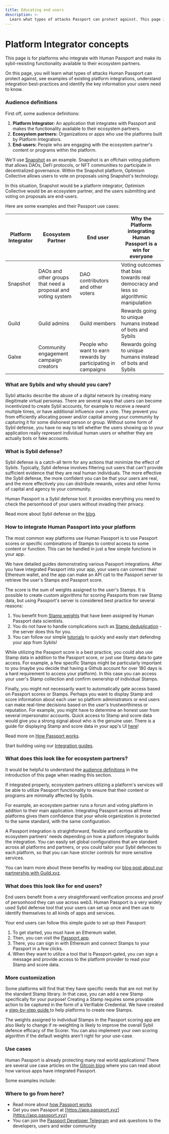 ```yaml
---
title: Educating end users
description: >-
  Learn what types of attacks Passport can protect against. This page is aimed at platform integrators.
---
```



# Platform Integrator concepts

This page is for platforms who integrate with Human Passport and make its sybil-resisting functionality available to their ecosystem partners.

On this page, you will learn what types of attacks Human Passport can protect against, see examples of existing platform integrations, understand integration best-practices and identify the key information your users need to know.

### Audience definitions

First off, some audience definitions:

1. **Platform Integrator:** An application that integrates with Passport and makes the functionality available to their ecosystem partners.
2. **Ecosystem partners:** Organizations or apps who use the platforms built by Platform Integrators.
3. **End-users:** People who are engaging with the ecosystem partner's content or programs within the platform.

We'll use [Snapshot](https://snapshot.org/#/) as an example. Snapshot is an offchain voting platform that allows DAOs, DeFi protocols, or NFT communities to participate in decentralized governance. Within the Snapshot platform, Optimism Collective allows users to vote on proposals using Snapshot's technology.

In this situation, Snapshot would be a platform integrator, Optimism Collective would be an ecosystem partner, and the users submitting and voting on proposals are end-users.

Here are some examples and their Passport use cases:

| Platform Integrator | Ecosystem Partner                                            | End user                                                      | Why the Platform integrating Human Passport is a win for everyone                       |
| ------------------- | ------------------------------------------------------------ | ------------------------------------------------------------- | ------------------------------------------------------------------------------------- |
| Snapshot            | DAOs and other groups that need a proposal and voting system | DAO contributors and other voters                             | Voting outcomes that bias towards real democracy and less so algorithmic manipulation |
| Guild               | Guild admins                                                 | Guild members                                                 | Rewards going to unique humans instead of bots and Sybils                             |
| Galxe               | Community engagement campaign creators                       | People who want to earn rewards by participating in campaigns | Rewards going to unique humans instead of bots and Sybils                             |


### What are Sybils and why should you care?

Sybil attacks describe the abuse of a digital network by creating many illegitimate virtual personas. There are several ways that users can become incentivized to create Sybil accounts, for example to receive a reward multiple times, or have additional influence over a vote. They prevent you from efficiently allocating power and/or capital among your community by capturing it for some dishonest person or group. Without some form of Sybil defense, you have no way to tell whether the users showing up to your application really represent individual human users or whether they are actually bots or fake accounts.



### What is Sybil defense?

Sybil defense is a catch-all term for any actions that minimize the effect of Sybils. Typically, Sybil defense involves filtering out users that can't provide sufficient evidence that they are real human individuals. The more effective the Sybil defense, the more confident you can be that your users are real, and the more effectively you can distribute rewards, votes and other forms of capital and agency to your community.

Human Passport is a Sybil defense tool. It provides everything you need to check the personhood of your users without invading their privacy.

Read more about Sybil defense on the [blog](https://www.gitcoin.co/blog/tag/gitcoin-passport).



### How to integrate Human Passport into your platform

The most common way platforms use Human Passport is to use Passport scores or specific combinations of Stamps to control access to some content or function. This can be handled in just a few simple functions in your app.

We have detailed guides demonstrating various Passport integrations. After you have integrated Passport into your app, your users can connect their Ethereum wallet, and the app can make an API call to the Passport server to retrieve the user's Stamps and Passport score.

The score is the sum of weights assigned to the user's Stamps. It is possible to create custom algorithms for scoring Passports from raw Stamp data, but using Passport's server is considered best practice for several reasons:

1. You benefit from [Stamp weights](https://github.com/passportxyz/passport-scorer/blob/main/api/scorer/settings/gitcoin_passport_weights.py) that have been assigned by Human Passport data scientists.
2. You do not have to handle complications such as [Stamp deduplication](deduplicating-stamps) - the server does this for you.
3. You can follow our simple [tutorials](/building-with-passport/stamps/passport-api-v1/tutorials/) to quickly and easily start defending your app from Sybils!

While utilizing the Passport score is a best practice, you could also use Stamp data in addition to the Passport score, or just use Stamp data to gate access. For example, a few specific Stamps might be particularly important to you (maybe you decide that having a Github account for over 180 days is a hard requirement to access your platform). In this case you can access your user's Stamp collection and confirm ownership of individual Stamps.

Finally, you might not necessarily want to automatically gate access based on Passport scores or Stamps. Perhaps you want to display Stamp and score information about each user so platform administrators or end users can make real-time decisions based on the user's trustworthiness or reputation. For example, you might have to determine an honest user from several impersonator accounts. Quick access to Stamp and score data would give you a strong signal about who is the genuine user. There is a guide for displaying Stamp and score data in your app's UI [here](/building-with-passport/stamps/passport-api-v1/tutorials/integrating-stamps-and-scorers)!

Read more on [How Passport works](/overview/).

Start building using our [Integration guides](/building-with-passport/stamps/passport-api-v1/tutorials/).



### **What does this look like for ecosystem partners?**

It would be helpful to understand the [audience definitions](#audience-definitions) in the introduction of this page when reading this section.

If integrated properly, ecosystem partners utilizing a platform's services will be able to utilize Passport functionality to ensure that their content or programs are minimally affected by Sybils.

For example, an ecosystem partner runs a forum and voting platform in addition to their main application. Integrating Passport across all these platforms gives them confidence that your whole organization is protected to the same standard, with the same configuration.

A Passport integration is straightforward, flexible and configurable to ecosystem partners' needs depending on how a platform integrator builds the integration. You can easily set global configurations that are standard across all platforms and partners, or you could tailor your Sybil defences to each platform, so that you can have stricter controls for more sensitive services.

You can learn more about these benefits by reading our [blog post about our partnership with Guild.xyz](https://www.gitcoin.co/blog/guild-xyz-and-gitcoin-passport-partner).



### What does this look like for end users?

End users benefit from a very straightforward verification process and proof of personhood they can use across web3. Human Passport is a very widely used Sybil defense tool that your users can set up once and then use to identify themselves to all kinds of apps and services.

Your end users can follow this simple guide to set up their Passport:

1. To get started, you must have an Ethereum wallet.
2. Then, you can visit the [Passport app](https://app.passport.xyz/).
3. There, you can sign in with Ethereum and connect Stamps to your Passport in a few clicks.
4. When they want to utilize a tool that is Passport-gated, you can sign a message and provide access to the platform provider to read your Stamp and score data.



### More customization

Some platforms will find that they have specific needs that are not met by the standard Stamp library. In that case, you can add a new Stamp specifically for your purpose! Creating a Stamp requires some provable action to be captured in the form of a Verifiable Credential. We have created a [step-by-step guide ](/building-with-passport/stamps/create-a-stamp/integrating-a-new-stamp)to help platforms to create new Stamps.


<Callout type="info">
The weights assigned to individual Stamps in the Passport scoring app are also likely to change if re-weighting is likely to improve the overall Sybil defence efficacy of the Scorer. You can also implement your own scoring algorithm if the default weights aren't right for your use-case.
</Callout>



### Use cases

Human Passport is already protecting many real world applications! There are several use case articles on the [Gitcoin blog](https://www.gitcoin.co/blog/tag/case-studies) where you can read about how various apps have integrated Passport.

Some examples include:

<Cards>
<Card title="Building Reputation on {r}elinkd" href="https://www.gitcoin.co/blog/building-reputation-on-r-elinkd" />
<Card title="Guild.xyz and Gitcoin Passport Partner to Stop Bots and Sybil Attackers" href="https://www.gitcoin.co/blog/guild-xyz-and-gitcoin-passport-partner" />
<Card title="Bankless Academy - A Gitcoin Passport Case Study" href="https://www.gitcoin.co/blog/bankless-academy-a-gitcoin-passport-case-study" />
<Card title="Strengthening CyberConnect's Loyalty Program with Gitcoin Passport" href="https://www.gitcoin.co/blog/gitcoin-passoort-cyberconnect-case-study" />
</Cards>

### Where to go from here?

* Read more about [how Passport works](/overview/why-passport-xyz)
* Get you own Passport at [https://app.passport.xyz](https://app.passport.xyz)
* You can join the [Passport Developer Telegram](https://t.me/+Mcp9RsRV7tVmYjZh) and ask questions to the developers, users and wider community
